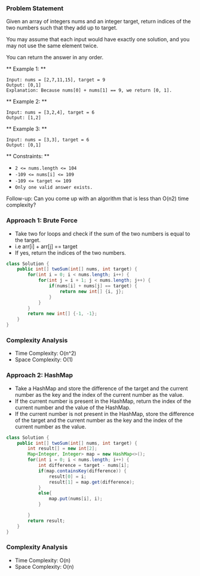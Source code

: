 
### Problem Statement

Given an array of integers nums and an integer target, return indices of the two numbers such that they add up to target.

You may assume that each input would have exactly one solution, and you may not use the same element twice.

You can return the answer in any order.

** Example 1: **

```
Input: nums = [2,7,11,15], target = 9
Output: [0,1]
Explanation: Because nums[0] + nums[1] == 9, we return [0, 1].
```

** Example 2: **

```
Input: nums = [3,2,4], target = 6
Output: [1,2]
```

** Example 3: **

```
Input: nums = [3,3], target = 6
Output: [0,1]
```

** Constraints: **

- `2 <= nums.length <= 104`
- `-109 <= nums[i] <= 109`
- `-109 <= target <= 109`
- `Only one valid answer exists.`

Follow-up: Can you come up with an algorithm that is less than O(n2) time complexity?

### Approach 1: Brute Force

- Take two for loops and check if the sum of the two numbers is equal to the target.
- i.e arr[i] + arr[j] == target
- If yes, return the indices of the two numbers.

<Tabs>
<TabItem value="Java" label="Java">

```java showLineNumbers
class Solution {
    public int[] twoSum(int[] nums, int target) {
        for(int i = 0; i < nums.length; i++) {
            for(int j = i + 1; j < nums.length; j++) {
                if(nums[i] + nums[j] == target) {
                    return new int[] {i, j};
                }
            }
        }
        return new int[] {-1, -1};
    }
}
```

</TabItem>
</Tabs>

### Complexity Analysis

- Time Complexity: O(n^2)
- Space Complexity: O(1)

### Approach 2: HashMap

- Take a HashMap and store the difference of the target and the current number as the key and the index of the current number as the value.
- If the current number is present in the HashMap, return the index of the current number and the value of the HashMap.
- If the current number is not present in the HashMap, store the difference of the target and the current number as the key and the index of the current number as the value.

<Tabs>
<TabItem value="Java" label="Java">

```java showLineNumbers
class Solution {
    public int[] twoSum(int[] nums, int target) {
        int result[] = new int[2];
        Map<Integer, Integer> map = new HashMap<>();
        for(int i = 0; i < nums.length; i++) {
            int difference = target - nums[i];
            if(map.containsKey(difference)) {
                result[0] = i;
                result[1] = map.get(difference);
            }
            else{
                map.put(nums[i], i);
            }

        }
        return result;
    }
}
```

</TabItem>
</Tabs>

### Complexity Analysis

- Time Complexity: O(n)
- Space Complexity: O(n)

